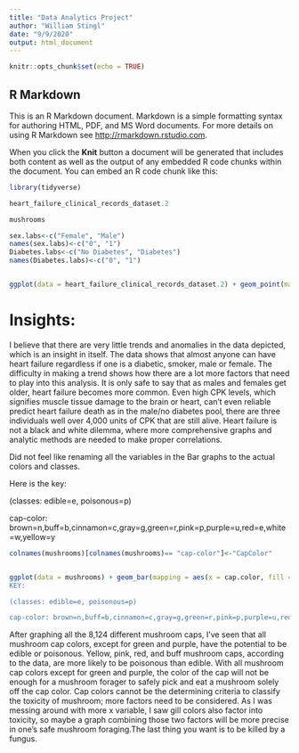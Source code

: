```yaml
---
title: "Data Analytics Project"
author: "William Stingl"
date: "9/9/2020"
output: html_document
---
```


```r
knitr::opts_chunk$set(echo = TRUE)
```

## R Markdown

This is an R Markdown document. Markdown is a simple formatting syntax for authoring HTML, PDF, and MS Word documents. For more details on using R Markdown see <http://rmarkdown.rstudio.com>.

When you click the **Knit** button a document will be generated that includes both content as well as the output of any embedded R code chunks within the document. You can embed an R code chunk like this:


```r

library(tidyverse)
```

```r
heart_failure_clinical_records_dataset.2
```

```r
mushrooms
```


```r
sex.labs<-c("Female", "Male")
names(sex.labs)<-c("0", "1")
Diabetes.labs<-c("No Diabetes", "Diabetes")
names(Diabetes.labs)<-c("0", "1")


ggplot(data = heart_failure_clinical_records_dataset.2) + geom_point(mapping = aes(x = age, y = creatinine_phosphokinase, color = DEATH_EVENT)) + facet_grid(sex~diabetes, labeller=labeller(sex=sex.labs, diabetes=Diabetes.labs)) + labs(x = "Age of the Tested Patients", y = "Levels of Creatinine Phosphokinase", title = "Factors that May Contribute to Heart Failure", subtitle = "Data Points are Tested Individuals", caption = "299 Patients Recorded") 
```

# Insights:

I believe that there are very little trends and anomalies in the data depicted, which is an insight in itself. The data shows that almost anyone can have heart failure regardless if one is a diabetic, smoker, male or female. The difficulty in making a trend shows how there are a lot more factors that need to play into this analysis. It is only safe to say that as males and females get older, heart failure becomes more common. Even high CPK levels, which signifies muscle tissue damage to the brain or heart, can't even reliable predict heart failure death as in the male/no diabetes pool, there are three individuals well over 4,000 units of CPK that are still alive.
Heart failure is not a black and white dilemma, where more comprehensive graphs and analytic methods are needed to make proper correlations. 









Did not feel like renaming all the variables in the Bar graphs to the actual colors and classes. 

Here is the key:

(classes: edible=e, poisonous=p)

cap-color: brown=n,buff=b,cinnamon=c,gray=g,green=r,pink=p,purple=u,red=e,white=w,yellow=y

```r

colnames(mushrooms)[colnames(mushrooms)== "cap-color"]<-"CapColor"


ggplot(data = mushrooms) + geom_bar(mapping = aes(x = cap.color, fill = class), position = "dodge") + labs(x = "Color of the Mushroom Cap", y = "Number of Mushrooms", title = "Factors that May Contribute to the Toxicity of Mushrooms", subtitle = "Bars indicate a specific quantity and type of mushroom", caption = "
KEY:

(classes: edible=e, poisonous=p)

cap-color: brown=n,buff=b,cinnamon=c,gray=g,green=r,pink=p,purple=u,red=e,white=w,yellow=y") 
```

After graphing all the 8,124 different mushroom caps, I've seen that all mushroom cap colors, except for green and purple, have the potential to be edible or poisonous. Yellow, pink, red, and buff mushroom caps, according to the data, are more likely to be poisonous than edible. With all mushroom cap colors except for green and purple, the color of the cap will not be enough for a mushroom forager to safely pick and eat a mushroom solely off the cap color. Cap colors cannot be the determining criteria to classify the toxicity of mushroom; more factors need to be considered. As I was messing around with more x variable, I saw gill colors also factor into toxicity, so maybe a graph combining those two factors will be more precise in one's safe mushroom foraging.The last thing you want is to be killed by a fungus. 






